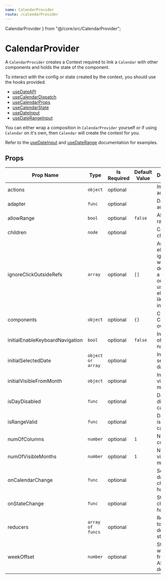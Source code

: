 ```yaml
---
name: CalendarProvider
route: /calendarProvider
---
```

  CalendarProvider
} from "@/core/src/CalendarProvider";

# CalendarProvider
A `CalendarProvider` creates a Context required to link a `Calendar` with other components and holds the state of the component.  

To interact with the config or state created by the context, you should use the hooks provided.

- [useDateAPI](https://mark-tate.github.io/use-date-input/useDateInput]/useDateAPI)
- [useCalendarDispatch](https://mark-tate.github.io/use-date-input/useDateInput]/useCalendarDispatch)
- [useCalendarProps](https://mark-tate.github.io/use-date-input/useDateInput]/useCalendarProps)
- [useCalendarState](https://mark-tate.github.io/use-date-input/useDateInput]/useCalendarState)
- [useDateInput](https://mark-tate.github.io/use-date-input/useDateInput]/useDateInput) 
- [useDateRangeInput](https://mark-tate.github.io/use-date-input/useDateInput]/useDateRangeInput)

You can either wrap a composition in `CalendarProvider` yourself or if using `Calendar` on it's own, then `Calendar` will create the context for you.
 
Refer to the [useDateInput](https://mark-tate.github.io/use-date-input/useDateInput) and [useDateRange](https://mark-tate.github.io/use-date-input/useDateRangeInput) documentation for examples.


## Props 
| Prop Name | Type | Is Required | Default Value | Description |
|-|-|-|-|-|
| actions| `object`| optional| | Imperative actions API|
| adapter| `func`| optional| | Date API adapter|
| allowRange| `bool`| optional| `false`| Allow date range|
| children| `node`| optional| | Calendar children|
| ignoreClickOutsideRefs| `array`| optional| `[]`| Array of elements to ignore, when determining a click outside, used to link elements, like date inputs|
| components| `object`| optional| `{}`| Custom Component overrides|
| initialEnableKeyboardNavigation| `bool`| optional| `false`| Initial state of keyboard navigation|
| initialSelectedDate| `object or array`| optional| | Initial selected date|
| initialVisibleFromMonth| `object`| optional| | Initial visible month|
| isDayDisabled| `func`| optional| | Day is disabled callback|
| isRangeValid| `func`| optional| | Date range is valid callback|
| numOfColumns| `number`| optional| `1`| Number of columns|
| numOfVisibleMonths| `number`| optional| `1`| Number of visible months|
| onCalendarChange| `func`| optional| | Selected date change handler|
| onStateChange| `func`| optional| | State change handler|
| reducers| `array of funcs`| optional| | Reducer(s), to override default state|
| weekOffset| `number`| optional| | Start of week offset from date API's default|
                                                                                               
